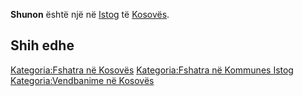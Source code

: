 {{Fshat në 
 | Emri                = Shunon
 | EmriAlt                = 
 | NAME_SHORT_FORM=      
 | NAME_GENERIC=      
 | NAME_SORT_NAME_RO=      SHUNON
 | FULL_NAME_RO = Shunon
 | FULL_NAME_ND_RO=Shunon
 | SORT_NAME_RG=SHUNON
 | FULL_NAME_RG=Shunon
 | FULL_NAME_ND_RG=Shunon
 | SRP_NAME_SHORT_FORM=      
 | SRP_NAME_GENERIC=      
 | SRP_NAME_SORT_NAME_RO=      
 | SRP_FULL_NAME_RO = 
 | SRP_FULL_NAME_ND_RO=
 | SRP_SORT_NAME_RG=
 | SRP_FULL_NAME_RG=
 | SRP_FULL_NAME_ND_RG=
 | Emri (Rasa dhanore) = 
 | Figura              = 
 | Shteti              = Kosovo
 | Komuna              = Istog
 | Kodi postar         = 
 | Sipërfaqja          = 

 | Popullsia           = 

 | Regj. i popullsisë  = 
 | Dend. e popullsisë  = 
 | Faqja zyrtare       = 
 <!--- Koordinatat ----> 
 | Gjerësia            = 42.304167
 | Gjatësia            = 21.546389
 | Lartësia            = 
}}
'''Shunon''' është një [[]] në [[Istog]] të [[Kosovës]].

<!-- == Gjeografia == -->
<!-- == Historia == -->
<!-- == Demografia == -->
== Shih edhe ==
{{Komuna Istog}}
{{Kosovo-Administrata-Cung}}

[[Kategoria:Fshatra në Kosovës]]
[[Kategoria:Fshatra në Kommunes Istog]]
[[Kategoria:Vendbanime në Kosovës]]